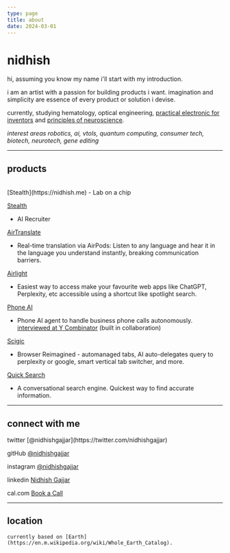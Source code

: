 ```yaml
---
type: page
title: about
date: 2024-03-01
---
```


# nidhish

hi, assuming you know my name i'll start with my introduction. 

i am an artist with a passion for building products i want. 
imagination and simplicity are essence of every product or solution i devise.

currently, studying hematology, optical engineering, [practical electronic for inventors](https://www.mhprofessional.com/practical-electronics-for-inventors-fourth-edition-9781259587542-usa) and [principles of neuroscience](https://www.mhprofessional.com/principles-of-neural-science-sixth-edition-9781259642234-usa).

*interest areas robotics, ai, vtols, quantum computing, consumer tech, biotech, neurotech, gene editing*


---

## products

<br/>

<div>
[Stealth](https://nidhish.me)
- Lab on a chip

[Stealth](https://nidhish.me)
- AI Recruiter

[AirTranslate](https://testflight.apple.com/join/KCXjdJnt)
- Real-time translation via AirPods: Listen to any language and hear it in the language you understand instantly, breaking communication barriers.

[Airlight](https://airlight.pro)
- Easiest way to access make your favourite web apps like ChatGPT, Perplexity, etc accessible using a shortcut like spotlight search.

[Phone AI](https://phoneaiagent.com)
- Phone AI agent to handle business phone calls autonomously. [interviewed at Y Combinator](https://www.ycombinator.com) (built in collaboration)


[Scigic](https://scigic.com)
- Browser Reimagined - automanaged tabs, AI auto-delegates query to perplexity or google, smart vertical tab switcher, and more.

[Quick Search](https://github.com/nidhishgajjar/quicksearch-api)
- A conversational search engine. Quickest way to find accurate information.
</div>

---


## connect with me

<div>
  twitter [@nidhishgajjar](https://twitter.com/nidhishgajjar)

  gitHub [@nidhishgajjar](https://github.com/nidhishgajjar)

  instagram [@nidhishgajjar](https://instagram.com/nidhishgajjar)

  linkedin [Nidhish Gajjar](https://www.linkedin.com/in/nidhishgajjar)

  cal.com [Book a Call](https://cal.com/nidhish/30min)

</div>

---

## location

	currently based on [Earth](https://en.m.wikipedia.org/wiki/Whole_Earth_Catalog).
